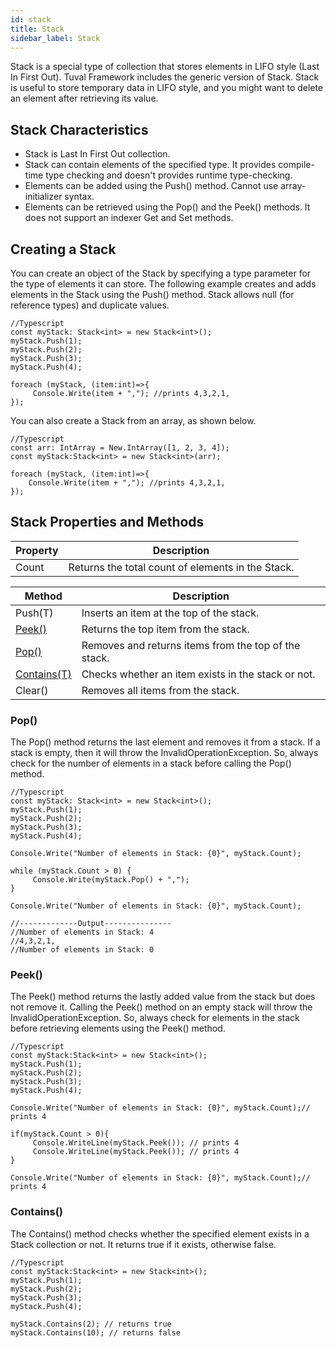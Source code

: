 ```yaml
---
id: stack
title: Stack
sidebar_label: Stack
---
```

Stack is a special type of collection that stores elements in LIFO style (Last In First Out). Tuval Framework includes the generic version of Stack.
Stack is useful to store temporary data in LIFO style, and you might want to delete an element after retrieving its value.

## Stack Characteristics

* Stack is Last In First Out collection.
* Stack can contain elements of the specified type. It provides compile-time type checking and doesn't provides runtime type-checking.
* Elements can be added using the Push() method. Cannot use array-initializer syntax.
* Elements can be retrieved using the Pop() and the Peek() methods. It does not support an indexer Get and Set methods.

## Creating a Stack

You can create an object of the Stack by specifying a type parameter for the type of elements it can store. The following example creates and adds elements in the Stack using the Push() method. Stack allows null (for reference types) and duplicate values.

```tsx
//Typescript
const myStack: Stack<int> = new Stack<int>();
myStack.Push(1);
myStack.Push(2);
myStack.Push(3);
myStack.Push(4);

foreach (myStack, (item:int)=>{
     Console.Write(item + ","); //prints 4,3,2,1,
});
```
You can also create a Stack from an array, as shown below.

```tsx
//Typescript
const arr: IntArray = New.IntArray([1, 2, 3, 4]);
const myStack:Stack<int> = new Stack<int>(arr);

foreach (myStack, (item:int)=>{
    Console.Write(item + ","); //prints 4,3,2,1,
});

```

## Stack Properties and Methods
| Property | Description                                       |
|----------|---------------------------------------------------|
| Count    | Returns the total count of elements in the Stack. |

| Method                   | Description                                          |
|--------------------------|------------------------------------------------------|
| Push(T)                  | Inserts an item at the top of the stack.             |
| [Peek()](#Peek)          | Returns the top item from the stack.                 |
| [Pop()](#Pop)            | Removes and returns items from the top of the stack. |
| [Contains(T)](#Contains) | Checks whether an item exists in the stack or not.   |
| Clear()                  | Removes all items from the stack.                    |

### Pop()<a name="Pop"></a>
The Pop() method returns the last element and removes it from a stack. If a stack is empty, then it will throw the InvalidOperationException. So, always check for the number of elements in a stack before calling the Pop() method.

```tsx
//Typescript
const myStack: Stack<int> = new Stack<int>();
myStack.Push(1);
myStack.Push(2);
myStack.Push(3);
myStack.Push(4);

Console.Write("Number of elements in Stack: {0}", myStack.Count);

while (myStack.Count > 0) {
     Console.Write(myStack.Pop() + ",");
}

Console.Write("Number of elements in Stack: {0}", myStack.Count);

//-------------Output---------------
//Number of elements in Stack: 4
//4,3,2,1,
//Number of elements in Stack: 0
```

### Peek()
The Peek() method returns the lastly added value from the stack but does not remove it. Calling the Peek() method on an empty stack will throw the InvalidOperationException. So, always check for elements in the stack before retrieving elements using the Peek() method.

```tsx
//Typescript
const myStack:Stack<int> = new Stack<int>();
myStack.Push(1);
myStack.Push(2);
myStack.Push(3);
myStack.Push(4);

Console.Write("Number of elements in Stack: {0}", myStack.Count);// prints 4

if(myStack.Count > 0){
     Console.WriteLine(myStack.Peek()); // prints 4
     Console.WriteLine(myStack.Peek()); // prints 4
}

Console.Write("Number of elements in Stack: {0}", myStack.Count);// prints 4
```

### Contains()

The Contains() method checks whether the specified element exists in a Stack collection or not. It returns true if it exists, otherwise false.

```tsx
//Typescript
const myStack:Stack<int> = new Stack<int>();
myStack.Push(1);
myStack.Push(2);
myStack.Push(3);
myStack.Push(4);

myStack.Contains(2); // returns true
myStack.Contains(10); // returns false
```